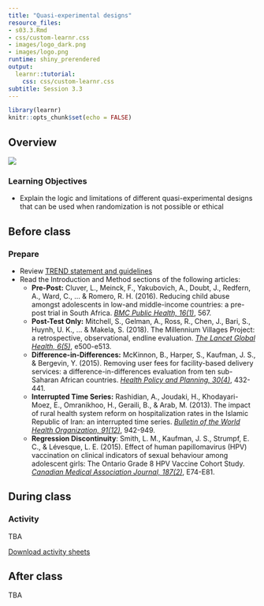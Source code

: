 ```yaml
---
title: "Quasi-experimental designs"
resource_files:
- s03.3.Rmd
- css/custom-learnr.css
- images/logo_dark.png
- images/logo.png
runtime: shiny_prerendered
output:
  learnr::tutorial:
    css: css/custom-learnr.css
subtitle: Session 3.3
---
```


```r
library(learnr)
knitr::opts_chunk$set(echo = FALSE)
```

## Overview

![](https://youtu.be/YMJzKCK147Q)

### Learning Objectives

* Explain the logic and limitations of different quasi-experimental designs that can be used when randomization is not possible or ethical

## Before class

### Prepare

* Review [TREND statement and guidelines](https://www.cdc.gov/trendstatement/){target="_blank"}
* Read the Introduction and Method sections of the following articles:
  * **Pre-Post:** Cluver, L., Meinck, F., Yakubovich, A., Doubt, J., Redfern, A., Ward, C., … & Romero, R. H. (2016). Reducing child abuse amongst adolescents in low-and middle-income countries: a pre-post trial in South Africa. [*BMC Public Health, 16(1)*](https://www.ncbi.nlm.nih.gov/pmc/articles/PMC5137206/){target="_blank"}, 567.
  * **Post-Test Only:** Mitchell, S., Gelman, A., Ross, R., Chen, J., Bari, S., Huynh, U. K., ... & Makela, S. (2018). The Millennium Villages Project: a retrospective, observational, endline evaluation. [*The Lancet Global Health, 6(5)*](https://www.thelancet.com/journals/langlo/article/PIIS2214-109X(18)30065-2/fulltext){target="_blank"}, e500-e513.
  * **Difference-in-Differences:** McKinnon, B., Harper, S., Kaufman, J. S., & Bergevin, Y. (2015). Removing user fees for facility-based delivery services: a difference-in-differences evaluation from ten sub-Saharan African countries. [*Health Policy and Planning, 30(4)*](https://www.ncbi.nlm.nih.gov/pmc/articles/PMC4385820/){target="_blank"}, 432-441.
  * **Interrupted Time Series:** Rashidian, A., Joudaki, H., Khodayari-Moez, E., Omranikhoo, H., Geraili, B., & Arab, M. (2013). The impact of rural health system reform on hospitalization rates in the Islamic Republic of Iran: an interrupted time series. [*Bulletin of the World Health Organization, 91(12)*](https://www.ncbi.nlm.nih.gov/pmc/articles/PMC3845261/){target="_blank"}, 942-949.
  * **Regression Discontinuity**: Smith, L. M., Kaufman, J. S., Strumpf, E. C., & Lévesque, L. E. (2015). Effect of human papillomavirus (HPV) vaccination on clinical indicators of sexual behaviour among adolescent girls: The Ontario Grade 8 HPV Vaccine Cohort Study. [*Canadian Medical Association Journal, 187(2)*](https://www.ncbi.nlm.nih.gov/pmc/articles/PMC4312170/){target="_blank"}, E74-E81.

## During class

### Activity

TBA

[Download activity sheets](https://drive.google.com/open?id=1VKNGv6buP9iGLPEbrbdYsw1YtcKGNkdE)

## After class

TBA
